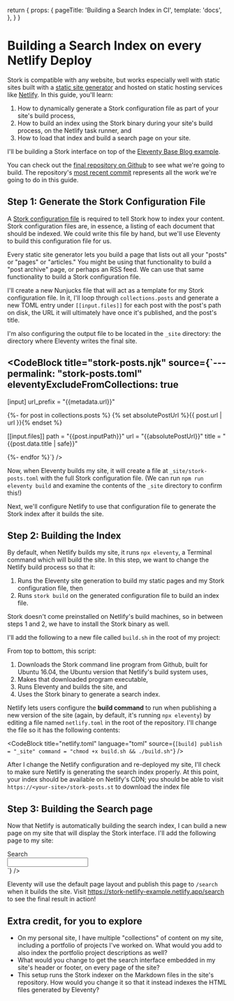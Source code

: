   return {
    props: {
      pageTitle: 'Building a Search Index in CI',
      template: 'docs',
    },
  }
}

# Building a Search Index on every Netlify Deploy

Stork is compatible with any website, but works especially well with static sites built with a [static site generator](https://www.netlify.com/blog/2020/04/14/what-is-a-static-site-generator-and-3-ways-to-find-the-best-one/) and hosted on static hosting services like [Netlify](https://www.netlify.com). In this guide, you'll learn:

1. How to dynamically generate a Stork configuration file as part of your site's build process,
2. How to build an index using the Stork binary during your site's build process, on the Netlify task runner, and
3. How to load that index and build a search page on your site.

I'll be building a Stork interface on top of the [Eleventy Base Blog example](https://github.com/11ty/eleventy-base-blog).

<DocsNote>

You can check out the [final repository on Github](https://github.com/stork-search/netlify-11ty-example) to see what we're going to build. The repository's [most recent commit](https://github.com/stork-search/netlify-11ty-example/commit/53aa8614cc48dc168782657a352781d31d0d2441) represents all the work we're going to do in this guide.

</DocsNote>

## Step 1: Generate the Stork Configuration File

A [Stork configuration file](/docs/build) is required to tell Stork how to index your content. Stork configuration files are, in essence, a listing of each document that should be indexed. We could write this file by hand, but we'll use Eleventy to build this configuration file for us.

Every static site generator lets you build a page that lists out all your "posts" or "pages" or "articles." You might be using that functionality to build a "post archive" page, or perhaps an RSS feed. We can use that same functionality to build a Stork configuration file.

I'll create a new Nunjucks file that will act as a template for my Stork configuration file. In it, I'll loop through `collections.posts` and generate a new TOML entry under `[[input.files]]` for each post with the post's path on disk, the URL it will ultimately have once it's published, and the post's title.

I'm also configuring the output file to be located in the `_site` directory: the directory where Eleventy writes the final site.

<CodeBlock
  title="stork-posts.njk"
  source={`---
permalink: "stork-posts.toml"
eleventyExcludeFromCollections: true
---
 
[input]
url_prefix = "{{metadata.url}}"
 
{%- for post in collections.posts %}
{% set absolutePostUrl %}{{ post.url | url }}{% endset %}
 
[[input.files]]
path = "{{post.inputPath}}"
url = "{{absolutePostUrl}}"
title = "{{post.data.title | safe}}"
 
{%- endfor %}`}
/>

Now, when Eleventy builds my site, it will create a file at `_site/stork-posts.toml` with the full Stork configuration file. (We can run `npm run eleventy build` and examine the contents of the `_site` directory to confirm this!)

Next, we'll configure Netlify to use that configuration file to generate the Stork index after it builds the site.

## Step 2: Building the Index

By default, when Netlify builds my site, it runs `npx eleventy`, a Terminal command which will build the site. In this step, we want to change the Netlify build process so that it:

1. Runs the Eleventy site generation to build my static pages and my Stork configuration file, then
2. Runs `stork build` on the generated configuration file to build an index file.

Stork doesn't come preinstalled on Netlify's build machines, so in between steps 1 and 2, we have to install the Stork binary as well.

I'll add the following to a new file called `build.sh` in the root of my project:

<Wide>
  <CodeBlock
    title="build.sh"
    language="bash"
    source={`#!/usr/bin/env bash
wget https://files.stork-search.net/releases/v1.4.1-rc.6/stork-ubuntu-20-04
chmod +x stork-ubuntu-20-04
ELEVENTY_ENV=production npx @11ty/eleventy --config=eleventy.js
./stork-ubuntu-20-04 build --input _site/stork-posts.toml --output _site/stork-posts.st`}
  />
</Wide>

From top to bottom, this script:

1. Downloads the Stork command line program from Github, built for Ubuntu 16.04, the Ubuntu version that Netlify's build system uses,
2. Makes that downloaded program executable,
3. Runs Eleventy and builds the site, and
4. Uses the Stork binary to generate a search index.

Netlify lets users configure the **build command** to run when publishing a new version of the site (again, by default, it's running `npx eleventy`) by editing a file named `netlify.toml` in the root of the repository. I'll change the file so it has the following contents:

<CodeBlock
  title="netlify.toml"
  language="toml"
  source={`[build]
publish = "_site"
command = "chmod +x build.sh && ./build.sh"`}
/>

After I change the Netlify configuration and re-deployed my site, I'll check to make sure Netlify is generating the search index properly. At this point, your index should be available on Netlify's CDN; you should be able to visit `https://<your-site>/stork-posts.st` to download the index file

## Step 3: Building the Search page

Now that Netlify is automatically building the search index, I can build a new page on my site that will display the Stork interface. I'll add the following page to my site:

<Wide>
<CodeBlock title="search.njk" language="html" source=
    {`---
 layout: layouts/home.njk
 permalink: /search/
 eleventyNavigation:
   key: Search
   order: 4
 ---
 
<h1>Search</h1>
<link rel="stylesheet" href="https://files.stork-search.net/releases/v1.4.1-rc.6/basic.css" />
 
<div class="stork-wrapper">
  <input data-stork="posts" class="stork-input" />
  <div data-stork="posts-output" class="stork-output"></div>
</div>
 
<script src="https://files.stork-search.net/releases/v1.4.1-rc.6/stork.js"></script>
 
<script>stork.register('posts', '/stork-posts.st');</script>`} />

</Wide>

Eleventy will use the default page layout and publish this page to `/search` when it builds the site. Visit <https://stork-netlify-example.netlify.app/search> to see the final result in action!

## Extra credit, for you to explore

- On my personal site, I have multiple "collections" of content on my site, including a portfolio of projects I've worked on. What would you add to also index the portfolio project descriptions as well?
- What would you change to get the search interface embedded in my site's header or footer, on every page of the site?
- This setup runs the Stork indexer on the Markdown files in the site's repository. How would you change it so that it instead indexes the HTML files generated by Eleventy?
